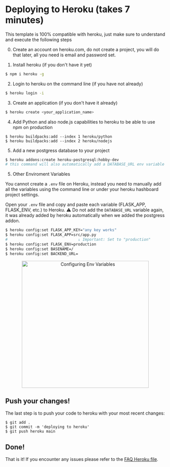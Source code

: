 # Deploying to Heroku (takes 7 minutes)

This template is 100% compatible with heroku, just make sure to understand and execute the following steps

0. Create an account on heroku.com, do not create a project, you will do that later, all you need is email and password set.

1. Install heroku (if you don't have it yet)
```sh
$ npm i heroku -g
```

2. Login to heroku on the command line (if you have not already)
```sh
$ heroku login -i
```

3. Create an application (if you don't have it already)
```sh
$ heroku create <your_application_name>
```

4. Add Python and also node.js capabilities to heroku to be able to use npm on production
```
$ heroku buildpacks:add --index 1 heroku/python
$ heroku buildpacks:add --index 2 heroku/nodejs
```

5. Add a new postgress database to your project
```bash
$ heroku addons:create heroku-postgresql:hobby-dev
# this command will also automatically add a DATABASE_URL env variable with the Postgress database url
```

5. Other Enviroment Variables

You cannot create a `.env` file on Heroku, instead you need to manually add all the variables using the command line or under your heroku hashboard project settings.

Open your `.env` file and copy and paste each variable (FLASK_APP, FLASK_ENV, etc.) to Heroku. ⚠️ Do not add the `DATABASE_URL` variable again, it was already added by heroku automatically when we added the postgress addon.

```bash
$ heroku config:set FLASK_APP_KEY="any key works"
$ heroku config:set FLASK_APP=src/app.py
#                               ↓ Important: Set to "production"
$ heroku config:set FLASK_ENV=production 
$ heroku config:set BASENAME=/
$ heroku config:set BACKEND_URL=
```

<p align="center">
<img width="400px" alt="Configuring Env Variables" src="https://github.com/4GeeksAcademy/flask-rest-hello/blob/master/docs/assets/env_variables.gif?raw=true" />
</p>

## Push your changes!

The last step is to push your code to heroku with your most recent changes:

```
$ git add .
$ git commit -m 'deploying to heroku'
$ git push heroku main
```

## Done!

That is it! If you encounter any issues please refer to the [FAQ Heroku file](./FAQ_HEROKU.md).